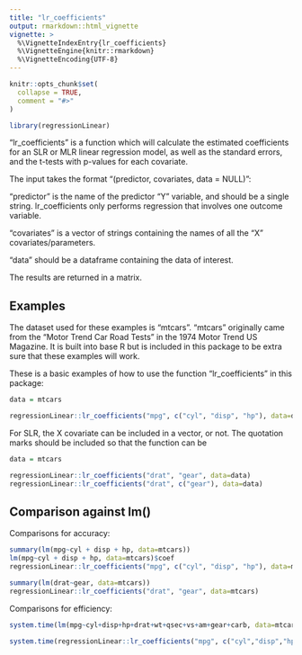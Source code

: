 ```yaml
---
title: "lr_coefficients"
output: rmarkdown::html_vignette
vignette: >
  %\VignetteIndexEntry{lr_coefficients}
  %\VignetteEngine{knitr::rmarkdown}
  %\VignetteEncoding{UTF-8}
---
```


```r
knitr::opts_chunk$set(
  collapse = TRUE,
  comment = "#>"
)
```
```r
library(regressionLinear)
```

"lr_coefficients" is a function which will calculate the estimated coefficients for an SLR or MLR linear regression model, as well as the standard errors, and the t-tests with p-values for each covariate.

The input takes the format "(predictor, covariates, data = NULL)":

"predictor" is the name of the predictor "Y" variable, and should be a single string. lr_coefficients only performs regression that involves one outcome variable. 

"covariates" is a vector of strings containing the names of all the "X" covariates/parameters.

"data" should be a dataframe containing the data of interest.

The results are returned in a matrix.


## Examples

The dataset used for these examples is "mtcars". "mtcars" originally came from the "Motor Trend Car Road Tests" in the 1974 Motor Trend US Magazine. It is built into base R but is included in this package to be extra sure that these examples will work.

These is a basic examples of how to use the function "lr_coefficients" in this package:

```r

data = mtcars

regressionLinear::lr_coefficients("mpg", c("cyl", "disp", "hp"), data=data)

```

For SLR, the X covariate can be included in a vector, or not. The quotation marks should be included so that the function can be

```r

data = mtcars

regressionLinear::lr_coefficients("drat", "gear", data=data)
regressionLinear::lr_coefficients("drat", c("gear"), data=data)

```

## Comparison against lm()

Comparisons for accuracy:

```r

summary(lm(mpg~cyl + disp + hp, data=mtcars))
lm(mpg~cyl + disp + hp, data=mtcars)$coef
regressionLinear::lr_coefficients("mpg", c("cyl", "disp", "hp"), data=mtcars)

summary(lm(drat~gear, data=mtcars))
regressionLinear::lr_coefficients("drat", "gear", data=mtcars)

```

Comparisons for efficiency:

```r

system.time(lm(mpg~cyl+disp+hp+drat+wt+qsec+vs+am+gear+carb, data=mtcars))

system.time(regressionLinear::lr_coefficients("mpg", c("cyl","disp","hp","drat","wt","qsec","vs","am","gear","carb"), data=mtcars))

```

